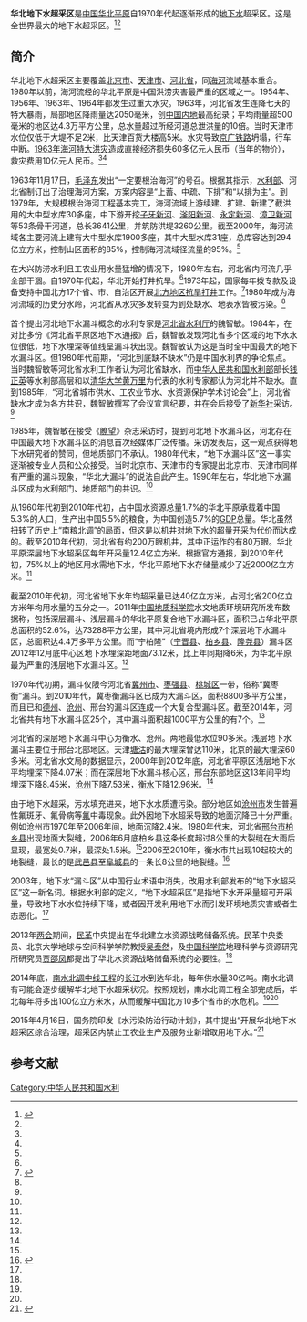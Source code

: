 '''华北地下水超采区'''是[[中国|中国]][[华北平原|华北平原]]自1970年代起逐渐形成的[[地下水|地下水]]超采区。这是全世界最大的地下水超采区。<ref name=min>{{Cite web |url=http://news.qq.com/a/20130319/001495.htm |title=直击华北“大漏斗”，民生周刊2013年09期 |accessdate=2016-10-08 |archive-date=2016-10-10 |archive-url=https://web.archive.org/web/20161010123044/http://news.qq.com/a/20130319/001495.htm |dead-url=no }}</ref><ref name=ygw/>

==简介==
华北地下水超采区主要覆盖[[北京市|北京市]]、[[天津市|天津市]]、[[河北省|河北省]]，同[[海河|海河]]流域基本重合。1980年以前，海河流经的华北平原是中国洪涝灾害最严重的区域之一。1954年、1956年、1963年、1964年都发生过重大水灾。1963年，河北省发生连降七天的特大暴雨，局部地区降雨量达2050毫米，创[[中国内地|中国内地]]最高纪录；平均雨量超500毫米的地区达4.3万平方公里，总水量超过所经河道总泄洪量的10倍。当时天津市水位仅低于大堤不足2米，比天津百货大楼高5米。水灾导致[[京广铁路|京广铁路]]坍塌，行车中断。[[1963年海河特大洪灾|1963年海河特大洪灾]]造成直接经济损失60多亿元人民币（当年的物价），救灾费用10亿元人民币。<ref name=min/><ref name=ygw/>

1963年11月17日，[[毛泽东|毛泽东]]发出“一定要根治海河”的号召。根据其指示，[[中华人民共和国水利部|水利部]]、河北省制订出了治理海河方案，方案内容是“上蓄、中疏、下排”和“以排为主”。到1979年，大规模根治海河工程基本完工，海河流域上游续建、扩建、新建了截洪用的大中型水库30多座，中下游开挖[[子牙河|子牙新河]]、[[滏阳河|滏阳新河]]、[[永定河|永定新河]]、[[漳卫河|漳卫新河]]等53条骨干河道，总长3641公里，并筑防洪堤3260公里。截至2000年，海河流域各主要河流上建有大中型水库1900多座，其中大型水库31座，总库容达到294亿立方米，控制山区面积的85%，控制海河流域径流量的95%。<ref name=min/>

在大兴防涝水利且工农业用水量猛增的情况下，1980年左右，河北省内河流几乎全部干涸。自1970年代起，华北开始打井抗旱。<ref name=min/>1973年起，国家每年拨专款及设备支持中国北方17个省、市、自治区开展[[北方地区抗旱打井|北方地区抗旱打井]]工作。<ref>{{Cite web |url=http://www.china.com.cn/law/flfg/txt/2006-08/08/content_7059910.htm |title=国务院批转水利部等部门关于北方地区抗旱打井情况和今后意见的报告的通知，1980年3月26日 |accessdate=2016年10月8日 |archive-date=2016年10月9日 |archive-url=https://web.archive.org/web/20161009171103/http://www.china.com.cn/law/flfg/txt/2006-08/08/content_7059910.htm |dead-url=no }}</ref>1980年成为海河流域的历史分水岭，河北省从水灾多发转变为到处缺水、地表水皆被污染。<ref name=min/>

首个提出河北地下水漏斗概念的水利专家是[[河北省水利厅|河北省水利厅]]的魏智敏。1984年，在对比多份《河北省平原区地下水通报》后，魏智敏发现河北省多个区域的地下水水位很低，地下水埋深等值线呈漏斗状出现。魏智敏认为这是当时全中国最大的地下水漏斗区。但1980年代前期，“河北到底缺不缺水”仍是中国水利界的争论焦点。当时魏智敏等河北省水利工作者认为河北省缺水，而[[中华人民共和国水利部|中华人民共和国水利部]]部长[[钱正英|钱正英]]等水利部高层和以[[清华大学|清华大学]][[黄万里|黄万里]]为代表的水利专家都认为河北并不缺水。直到1985年，“河北省城市供水、工农业节水、水资源保护学术讨论会”上，河北省缺水才成为各方共识，魏智敏撰写了会议宣言纪要，并在会后接受了[[新华社|新华社]]采访。<ref name=min/>

1985年，魏智敏在接受《[[瞭望|瞭望]]》杂志采访时，提到河北地下水漏斗区，河北存在中国最大地下水漏斗区的消息首次经媒体广泛传播。采访发表后，这一观点获得地下水研究者的赞同，但地质部门不承认。1980年代末，“地下水漏斗区”这一事实逐渐被专业人员和公众接受。当时北京市、天津市的专家提出北京市、天津市同样有严重的漏斗现象，“华北大漏斗”的说法自此产生。1990年左右，华北地下水漏斗区成为水利部门、地质部门的共识。<ref name=min/>

从1960年代初到2010年代初，占中国水资源总量1.7%的华北平原承载着中国5.3%的人口，生产出中国5.5%的粮食，为中国创造5.7%的[[GDP|GDP]]总量。华北虽然扭转了历史上“南粮北调”的局面，但这是以机井对地下水的超量开采为代价而达成的。截至2010年代初，河北省有约200万眼机井，其中正运作的有80万眼。华北平原深层地下水超采区每年开采量12.4亿立方米。根据官方通报，到2010年代初，75%以上的地区用水需地下水，华北平原地下水存储量减少了近2000亿立方米。<ref name=min/>

截至2010年代初，河北省地下水年均超采量已达40亿立方米，占河北省200亿立方米年均用水量的五分之一。2011年[[中国地质科学院|中国地质科学院]]水文地质环境研究所发布数据称，包括深层漏斗、浅层漏斗的华北平原复合地下水漏斗区，面积已占华北平原总面积的52.6%，达73288平方公里，其中河北省境内形成7个深层地下水漏斗区，总面积达4.4万多平方公里。而“宁柏隆”（[[宁晋县|宁晋县]]、[[柏乡县|柏乡县]]、[[隆尧县|隆尧县]]）漏斗区2012年12月底中心区地下水埋深距地面73.12米，比上年同期降6米，为华北平原最为严重的浅层地下水漏斗区。<ref name=min/>

1970年代初期，漏斗仅限今河北省[[冀州市|冀州市]]、[[枣强县|枣强县]]、[[桃城区|桃城区]]一带，俗称“冀枣衡”漏斗。到2010年代，冀枣衡漏斗区已成为大漏斗区，面积8800多平方公里，而且已和[[德州|德州]]、[[沧州|沧州]]、邢台的漏斗区连成一个大复合型漏斗区。截至2014年，河北省共有地下水漏斗区25个，其中漏斗面积超1000平方公里的有7个。<ref name=ygw/>

河北省的深层地下水漏斗中心为衡水、沧州。两地最低水位90多米。浅层地下水漏斗主要位于邢台北部地区。天津[[塘沽|塘沽]]的最大埋深曾达110米，北京的最大埋深60多米。河北省水文局的数据显示，2000年到2012年底，河北省平原区浅层地下水平均埋深下降4.07米；而在深层地下水漏斗核心区，邢台东部地区这13年间平均埋深下降8.45米，[[沧州|沧州]]下降7.53米，[[衡水|衡水]]下降12.96米。<ref name=min/>

由于地下水超采，污水填充进来，地下水水质遭污染。部分地区如[[沧州市|沧州市]]发生普遍性氟斑牙、氟骨病等[[氟|氟]]中毒现象。此外因地下水超采导致的地面沉降已十分严重。例如沧州市1970年至2006年间，地面沉降2.4米。1980年代末，河北省[[邢台市|邢台市]][[柏乡县|柏乡县]]出现地面大裂缝，2006年6月底柏乡县这条长度超过8公里的大裂缝在大雨后显现，最宽处0.7米，最深处1.5米。<ref name=min/>2006至2010年，衡水市共出现10起较大的地裂缝，最长的是[[武邑县|武邑县]]至[[阜城县|阜城县]]的一条长8公里的地裂缝。<ref name=ygw>{{Cite web |url=http://china.cnr.cn/yaowen/201405/t20140507_515449798.shtml |title=华北地下水超采严重 已形成世界上最大“漏斗区”，央广网，2014-05-07 |accessdate=2016-10-08 |archive-date=2018-09-29 |archive-url=https://web.archive.org/web/20180929101718/http://china.cnr.cn/yaowen/201405/t20140507_515449798.shtml |dead-url=no }}</ref>

2003年，地下水“漏斗区”从中国行业术语中消失，改用水利部发布的“地下水超采区”这一新名词。根据水利部的定义，“地下水超采区”是指地下水开采量超可开采量，导致地下水水位持续下降，或者因开发利用地下水而引发环境地质灾害或者生态恶化。<ref name=min/>

2013年[[两会|两会]]期间，[[民革|民革]]中央提出在华北建立水资源战略储备系统。民革中央委员、北京大学地球与空间科学学院教授[[吴泰然|吴泰然]]，及[[中国科学院|中国科学院]]地理科学与资源研究所研究员[[贾邵凤|贾邵凤]]都提出了华北水资源战略储备系统的必要性。<ref name=min/>

2014年底，[[南水北调中线工程|南水北调中线工程]]的[[长江|长江]]水到达华北，每年供水量30亿吨。南水北调有可能会逐步缓解华北地下水超采状况。按照规划，南水北调工程全部完成后，华北每年将多出100亿立方米水，从而缓解中国北方10多个省市的水危机。<ref name=min/><ref name=ygw/>

2015年4月16日，国务院印发《水污染防治行动计划》，其中提出“开展华北地下水超采区综合治理，超采区内禁止工农业生产及服务业新增取用地下水。”<ref>{{Cite web |url=http://www.hbjjrb.com/cjzq/ZQ/201504/760469.html |title=开展华北地下水超采区综合治理，河北经济网，2015-04-17 |accessdate=2016-10-08 |archive-date=2016-10-09 |archive-url=https://web.archive.org/web/20161009162217/http://www.hbjjrb.com/cjzq/ZQ/201504/760469.html |dead-url=no }}</ref>

==参考文献==
{{reflist}}

[[Category:中华人民共和国水利|Category:中华人民共和国水利]]